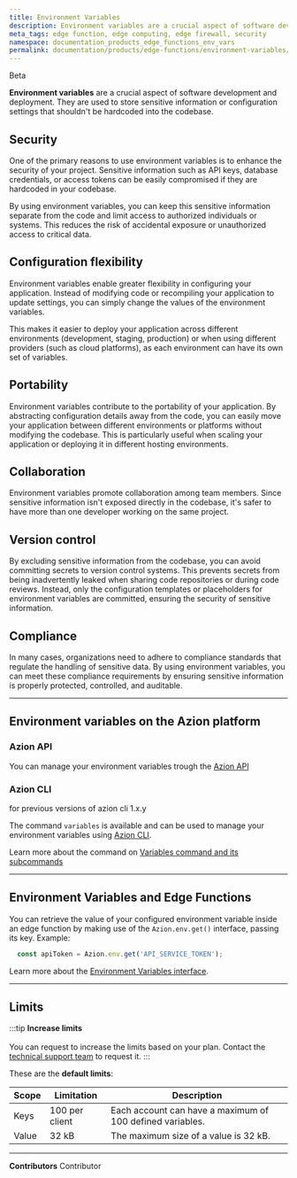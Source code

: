 ```yaml
---
title: Environment Variables
description: Environment variables are a crucial aspect of software development and deployment. They are used to store sensitive information or configuration settings that shouldn't be hardcoded into the codebase.
meta_tags: edge function, edge computing, edge firewall, security
namespace: documentation_products_edge_functions_env_vars
permalink: documentation/products/edge-functions/environment-variables/
---
```


<Tag severity="primary" client:only="vue">
  Beta
</Tag>

**Environment variables** are a crucial aspect of software development and deployment. They are used to store sensitive information or configuration settings that shouldn't be hardcoded into the codebase.

## Security

One of the primary reasons to use environment variables is to enhance the security of your project. Sensitive information such as API keys, database credentials, or access tokens can be easily compromised if they are hardcoded in your codebase.

By using environment variables, you can keep this sensitive information separate from the code and limit access to authorized individuals or systems. This reduces the risk of accidental exposure or unauthorized access to critical data.

## Configuration flexibility

Environment variables enable greater flexibility in configuring your application. Instead of modifying code or recompiling your application to update settings, you can simply change the values of the environment variables.

This makes it easier to deploy your application across different environments (development, staging, production) or when using different providers (such as cloud platforms), as each environment can have its own set of variables.

## Portability

Environment variables contribute to the portability of your application. By abstracting configuration details away from the code, you can easily move your application between different environments or platforms without modifying the codebase. This is particularly useful when scaling your application or deploying it in different hosting environments.

## Collaboration

Environment variables promote collaboration among team members. Since sensitive information isn't exposed directly in the codebase, it's safer to have more than one developer working on the same project.

## Version control

By excluding sensitive information from the codebase, you can avoid committing secrets to version control systems. This prevents secrets from being inadvertently leaked when sharing code repositories or during code reviews. Instead, only the configuration templates or placeholders for environment variables are committed, ensuring the security of sensitive information.

## Compliance

In many cases, organizations need to adhere to compliance standards that regulate the handling of sensitive data. By using environment variables, you can meet these compliance requirements by ensuring sensitive information is properly protected, controlled, and auditable.

---

## Environment variables on the Azion platform

### Azion API

You can manage your environment variables trough the [Azion API](https://api.azion.com/)

### Azion CLI

<Tag severity="primary" client:only="vue">
  for previous versions of azion cli 1.x.y
</Tag>

The command `variables` is available and can be used to manage your environment variables using [Azion CLI](/en/documentation/products/cli/variables/).

Learn more about the command on [Variables command and its subcommands](/en/documentation/products/cli/variables/)

---

## Environment Variables and Edge Functions

You can retrieve the value of your configured environment variable inside an edge function by making use of the `Azion.env.get()` interface, passing its key. Example:

```javascript
  const apiToken = Azion.env.get('API_SERVICE_TOKEN');
```

Learn more about the [Environment Variables interface](/en/documentation/products/edge-application/edge-functions/runtime/api-reference/environment-variables/).

---

## Limits

:::tip
**Increase limits** <br></br>
You can request to increase the limits based on your plan. Contact the [technical support team](/en/documentation/services/support/) to request it.
:::

These are the **default limits**:

| Scope | Limitation | Description |
| - | - | - |
| Keys | 100 per client | Each account can have a maximum of 100 defined variables. |  
| Value | 32 kB | The maximum size of a value is 32 kB. |


---


**Contributors** <ContributorList>Contributor</ContributorList>
